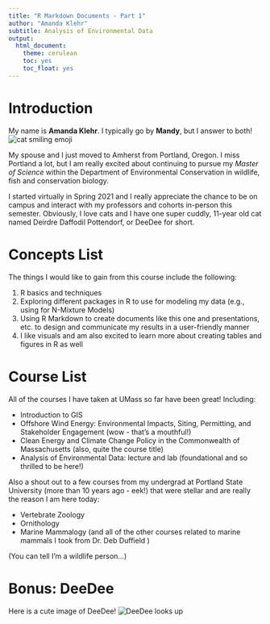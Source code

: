 ```yaml
---
title: "R Markdown Documents - Part 1"
author: "Amanda Klehr"
subtitle: Analysis of Environmental Data
output:
  html_document:
    theme: cerulean
    toc: yes
    toc_float: yes
---
```


# Introduction
My name is **Amanda Klehr**. I typically go by **Mandy**, but I answer to both! ![cat smiling emoji](assignments/cat_wink_small.jpg) 

My spouse and I just moved to Amherst from Portland, Oregon. I miss Portland a lot, but I am really excited about continuing to pursue my *Master of Science* within the Department of Environmental Conservation in wildlife, fish and conservation biology. 

I started virtually in Spring 2021 and I really appreciate the chance to be on campus and interact with my professors and cohorts in-person this semester. Obviously, I love cats and I have one super cuddly, 11-year old cat named Deirdre Daffodil Pottendorf, or DeeDee for short.      

# Concepts List
The things I would like to gain from this course include the following: 

1. R basics and techniques
2. Exploring different packages in R to use for modeling my data (e.g., using for N-Mixture Models)
3. Using R Markdown to create documents like this one and presentations, etc. to design and communicate my results in a user-friendly manner
4. I like visuals and am also excited to learn more about creating tables and figures in R as well

# Course List

All of the courses I have taken at UMass so far have been great! Including: 

* Introduction to GIS 
* Offshore Wind Energy: Environmental Impacts, Siting, Permitting, and Stakeholder Engagement (wow - that's a mouthful!)  
* Clean Energy and Climate Change Policy in the Commonwealth of Massachusetts (also, quite the course title)
* Analysis of Environmental Data: lecture and lab (foundational and so thrilled to be here!)

Also a shout out to a few courses from my undergrad at Portland State University (more than 10 years ago - eek!) that were stellar and are really the reason I am here today: 

* Vertebrate Zoology
* Ornithology
* Marine Mammalogy (and all of the other courses related to marine mammals I took from Dr. Deb Duffield )

(You can tell I'm a wildlife person...)

# Bonus: DeeDee

Here is a cute image of DeeDee!
![DeeDee looks up](assignments/dee.jpg)

